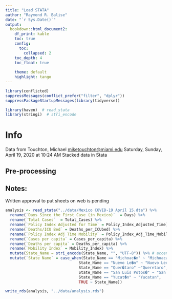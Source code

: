 ```yaml
---
title: "Load STATA"
author: "Raymond R. Balise"
date: "`r Sys.Date()`"
output: 
  bookdown::html_document2:
    df_print: kable
    toc: true
    config:
      toc:
        collapsed: 2
    toc_depth: 4
    toc_float: true
    
    theme: default
    highlight: tango
---
```


```r
library(conflicted)
suppressMessages(conflict_prefer("filter", "dplyr"))
suppressPackageStartupMessages(library(tidyverse))

library(haven)  # read_stata
library(stringi)  # stri_encode
```

# Info
Data from Touchton, Michael <miketouchton@miami.edu> Saturday, Sunday, April 19, 2020 at 10:24 AM  Stacked data in Stata

## Pre-processing

## Notes:
Written approval to put sheets on web is pending

```r
analysis <- read_stata("../data/Mexico COVID-19 April 15.dta") %>% 
  rename(`Days Since the First Case (in Mexico)`  = Days) %>% 
  rename(`Total Cases`  = Total_Cases) %>% 
  rename(`Policy Index Adjusted for Time` = Policy_Index_Adjusted_Time) %>% 
  rename(`Deaths/ICU Bed` = Deaths_per_ICUbed) %>% 
  rename(`Policy Index Adj Time Mobility` = Policy_Index_Adj_Time_Mobility) %>% 
  rename(`Cases per capita` = Cases_per_capita) %>% 
  rename(`Deaths per capita` = Deaths_per_capita) %>%
  rename(`Mobility Index` = Mobility_Index) %>% 
  mutate(State_Name = stri_encode(State_Name, "", "UTF-8")) %>% # accents
  mutate(`State Name` = case_when(State_Name == "Michoac�n" ~ "Michoacan",
                                State_Name == "Nuevo Le�n" ~ "Nuevo Leon",
                                State_Name == "Quer�taro" ~"Queretaro",
                                State_Name == "San Luis Potos�" ~ "San Luis Potosi",
                                State_Name == "Yucat�n" ~ "Yucatan",
                                TRUE ~ State_Name))

write_rds(analysis, "../data/analysis.rds")

```


